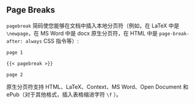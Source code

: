 ## Page Breaks

`pagebreak` 简码使您能够在文档中插入本地分页符（例如，在 LaTeX 中是`\newpage`，在 MS Word 中是 docx 原生分页符，在 HTML 中是 `page-break-after: always ` CSS 指令等）:

```.markdown
page 1

{{< pagebreak >}}

page 2
```

原生分页符支持 HTML、LaTeX、Context、MS Word、Open Document 和 ePub（对于其他格式，插入表格缩进字符 `\f` ）。

